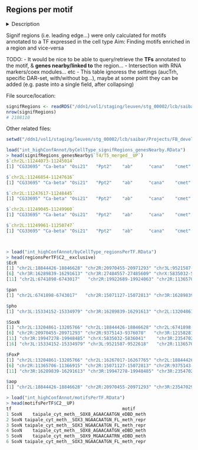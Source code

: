 ## Regions per motif


<details><summary>Description</summary>


#### Columns: 
- ...

</details>


Signif regions (i.e. leading edge...) were only calculated for motifs annotated to a TF expressed in the cell type
Aim: Finding motifs enriched in a region and vice-versa

TODO:
- It would be nice to be able to query/retrieve the **TFs** annotated to the motif, & **genes nearby/linked to** the region...
- Intersection with RNA markers/coex modules... etc
- This table ignoress the settings (aucTrh, specific DAR-set, with/without bg...),  maybe at some point they can be added (e.g. paste into a single field, after collapsing)

File source/location:

```r
signifRegions <- readRDS("/ddn1/vol1/staging/leuven/stg_00002/lcb/saibar/Projects/FB_devel/20200220_MotifsInEnhancers/1_global/motifEnrichment_DAR_anyAnnot/signifRegions.Rds")
nrow(signifRegions)
# 2108110
```

Other related files:
```r
setwd("/ddn1/vol1/staging/leuven/stg_00002/lcb/saibar/Projects/FB_devel/20200220_MotifsInEnhancers/1_global")

load("int_highConfAnnot/byCellType_signifRegions_genesNearby.RData")
> head(signifRegions_genesNearby$`T4/T5_merged__UP`)
$`chr2L:11244073-11245014`
[1] "CG33695" "Ca-beta" "Osi21"   "Ppt2"    "ab"      "cana"    "cmet"    "mre11"  

$`chr2L:11246854-11247616`
[1] "CG33695" "Ca-beta" "Osi21"   "Ppt2"    "ab"      "cana"    "cmet"    "mre11"  

$`chr2L:11247617-11248445`
[1] "CG33695" "Ca-beta" "Osi21"   "Ppt2"    "ab"      "cana"    "cmet"    "mre11"  

$`chr2L:11249045-11249960`
[1] "CG33695" "Ca-beta" "Osi21"   "Ppt2"    "ab"      "cana"    "cmet"    "mre11"  

$`chr2L:11249961-11250747`
[1] "CG33695" "Ca-beta" "Osi21"   "Ppt2"    "ab"      "cana"    "cmet"    "mre11"  



> load("int_highConfAnnot/byCellType_regionsPerTF.RData")
> head(regionsPerTF$C2__exclusive)
$EcR
[1] "chr2L:18844426-18846628" "chr2R:20970455-20971293" "chr3L:9521587-9522618"   "chr3R:12158281-12160106" "chr3R:13182938-13185668"
[6] "chr3R:16289839-16291613" "chr3R:27484557-27485609" "chrX:5835032-5836041"    "chr3R:18935403-18935934" "chr2R:15071127-15072813"
[11] "chr2L:6741898-6743017"   "chr2R:19922689-19924063" "chr2R:11365706-11366915" "chr2L:18165194-18165889" "chr2L:16267017-16267765"

$pan
[1] "chr2L:6741898-6743017"   "chr2R:15071127-15072813" "chr3R:16289839-16291613" "chr3L:15334152-15334979" "chr3R:18935403-18935934"

$pho
[1] "chr3L:15334152-15334979" "chr3R:16289839-16291613" "chr2L:13204861-13205766" "chr3R:12158281-12160106" "chr2L:18165194-18165889"

$SoxN
[1] "chr2L:13204861-13205766" "chr2L:18844426-18846628" "chr2L:6741898-6743017"   "chr2R:15071127-15072813" "chr2R:19922689-19924063"
[6] "chr2R:20970455-20971293" "chr2R:9375143-9376078"   "chr3R:12158281-12160106" "chr3R:13182938-13185668" "chr3R:16289839-16291613"
[11] "chr3R:19947278-19948485" "chrX:5835032-5836041"    "chr3R:23547029-23548533" "chr3R:27484557-27485609" "chr2L:8333368-8334590"  
[16] "chr3L:15334152-15334979" "chr3L:9521587-9522618"   "chr2R:11365706-11366915" "chr2L:16267017-16267765"

$FoxP
[1] "chr2L:13204861-13205766" "chr2L:16267017-16267765" "chr2L:18844426-18846628" "chr2L:6741898-6743017"   "chr2L:8333368-8334590"  
[6] "chr2R:11365706-11366915" "chr2R:15071127-15072813" "chr2R:9375143-9376078"   "chr3R:12158281-12160106" "chr3R:13182938-13185668"
[11] "chr3R:16289839-16291613" "chr3R:19947278-19948485" "chr3R:23547029-23548533" "chrX:5835032-5836041"   

$aop
[1] "chr2L:18844426-18846628" "chr2R:20970455-20971293" "chr3R:23547029-23548533"

> load("int_highConfAnnot/motifsPerTF.RData")
> head(motifsPerTF$C2__UP)
tf                                          motif
1 SoxN    taipale_cyt_meth__SOX8_AGAACAATGN_eDBD_meth
2 SoxN taipale_cyt_meth__SOX3_NGAACAATGN_FL_meth_repr
3 SoxN taipale_cyt_meth__SOX3_NGAACAATGN_FL_meth_repr
4 SoxN    taipale_cyt_meth__SOX8_AGAACAATGN_eDBD_meth
5 SoxN    taipale_cyt_meth__SOX9_MGAACAATRN_eDBD_meth
6 SoxN taipale_cyt_meth__SOX3_NGAACAATGN_FL_meth_repr
```